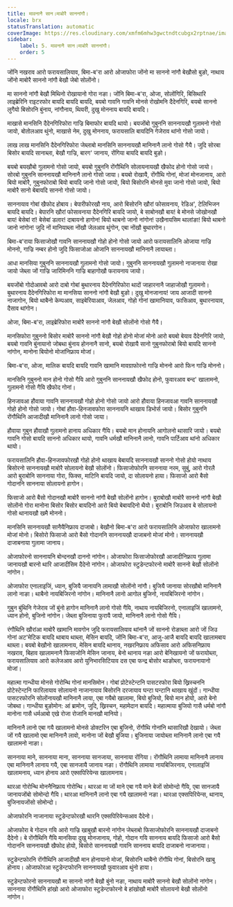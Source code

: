 ```yaml
---
title: मावनानै सान।माबोरै साननांगौ।
locale: brx
statusTranslation: automatic
coverImage: https://res.cloudinary.com/xmfm6mhw3gwctndtcubgx2rptnae/image/upload/v1740337243/small_cover_educacion_fundamental_a051170f1c.webp
sidebar:
    label: 5. मावनानै सान।माबोरै साननांगौ।
    order: 5
---
```

जोंनि नखराव आरो फरायसालियाव, बिमा-ब'रा आरो ओजाफोरा जोंनो मा साननो नांगौ बेखौसो बुङो, नाथाय जोंनो माबोरै साननो नांगौ बेखौ जेबो सोलोंनो।

मा साननो नांगौ बेखौ मिथिनो रोखायानो गोरा नङा। जोंनि बिमा-ब'रा, ओजा, सोलोंगिरि, बिसिथारि लाइब्रेरिनि राइटरफोर बायदि बायदि बायदि, बयबो गावनि गावनि मोनसे रोखोमनि दैदेनगिरि, बयबो साननो लुगैयो बिसोरनि बुंनाय, नांगौनाय, थियरी, दुखु मोननाय बायदि बायदि।

माखासे मानसिनि दैदेनगिरिफोरा गाज्रि बिमाफोर बायदि थायो। बयजोंबो गुबुननि साननायखौ गुलामनो गोसो जायो, बोतोलआव थुंनो, माखासे नेम, दुखु मोननाय, फरायसालि बायदिनि गेजेराव थांनो गोसो जायो।

लाख लाख मानसिनि दैदेनगिरिफोरा जेब्लाबो मानसिनि साननायखौ मानिनानै लानो गोसो गैयै। जुदि सोरबा बिसोर बायदि सानाब्ला, बेखौ गाज्रि, बारग' जानाय, रोंगिया बायदि बायदि बुङो।

बयबो बयखौबो गुलामनो गोसो जायो, बयबो गुबुननि रोंगौथिनि सोलायनायखौ खैफोद होनो गोसो जायो। सोरबो गुबुननि साननायखौ मानिनानै लानो गोसो जाया। बयबो रोखायै, रोंगौथि गोनां, मोजां मोनजानाय, आरो बियो माबोरै, गुबुनफोराबो बियो बायदि जानो गोसो जायो, बियो बिसोरनि मोनसे मुवा जानो गोसो जायो, बियो माबोरै सानो बेबायदि साननो गोसो जायो।

साननायाव गोबां खैफोद होबाय। बेपारीफोरखौ नाय, आरो बिसोरनि खौरां फोसावनाय, रेडिअ', टेलिभिजन बायदि बायदि। बेपारनि खौरां फोसावनाया दैदेनगिरि बायदि जायो, बे साबोनखौ बाय! बे मोनसे जोखोनखौ बाय! बेसेबां रां! बेसेबां डलार! दाबायनो हागोन! बियो थाबनो जानो नांगोन! उखैनायसिम थालांङा! बियो थाबनो जानो नांगोन! जुदि नों मानियाब्ला नोंखौ जेलआव थुंगोन, एबा नोंखौ बुथारगोन।

बिमा-ब'राया फिसाजोखौ गावनि साननायखौ गोहो होनो गोसो जायो आरो फरायसालिनि ओजाया गाज्रि मोननो, गाज्रि नम्बर होनो जुदि फिसाजोआ ओजानि साननायखौ मानिनानै लायाब्ला।

आधा मानसिया गुबुननि साननायखौ गुलामनो गोसो जायो। गुबुननि साननायखौ गुलामनो नाजानाया रोखा जायो जेब्ला जों गाज्रि जारिमिननि गाज्रि बाहागोखौ फरायनाय जायो।

बयजोंबो गोदोआवबो आरो दाबो गोबां बुथारनाय दैदेनगिरिफोरा थादों जाहारनानै जाहाजोखौ गुलामनो। बुथारनाय दैदेनगिरिफोरा मा मानसिया साननो नांगौ बेखौ बुङो। दुखु मोनजानाय! जाय आजादी साननो नाजागोन, बियो थाबैनो केम्पआव, साइबेरियाआव, जेलआव, गोहो गोनां खामानियाव, फासिआव, बुथारनायाव, दैसाव थांगोन।

ओजा, बिमा-ब'रा, लाइब्रेरिफोरा माबोरै साननो नांगौ बेखौ सोलोंनो गोसो गैयै।

मानसिफोरा गुबुननो बिसोर माबोरै साननो नांगौ बेखौ गोहो होनो मोजां मोनो आरो बयबो बेयाव दैदेनगिरि जायो, बयबो गावनि बुंनायानो जोबथा बुंनाय होननानै सानो, बयबो रोखायै सानो गुबुनफोराबो बियो बायदि साननो नांगोन, मानोना बियोनो मोजांनिफ्राय मोजां।

बिमा-ब'रा, ओजा, मालिक बायदि बायदि गावनि खामानि मावग्राफोरनो गाज्रि मोननो आरो फिन गाज्रि मोननो।

मानसिनि गुबुननो मान होनो गोसो गैयि आरो गुबुननि साननायखौ खैफोद होनो, फुवारआव बन्द' खालामनो, गुलामनो गोसो गैयि खैफोद गोनां।

हिनजावआ हौवाया गावनि साननायखौ गोहो होनो गोसो जायो आरो हौवाया हिनजावआ गावनि साननायखौ गोहो होनो गोसो जायो। गोबां हौवा-हिनजावफोरा साननायनि थाखाय डिभोर्स जायो। बिसोर गुबुननि रोंगौथिनि आजादीखौ मानिनानै लानो गोसो जाया।

हौवाया गुबुन हौवाखौ गुलामनो हानाय अधिकार गैयि। बयबो मान होनायनि आगोलनो थासारि जायो। बयबो गावनि गोसो बायदि साननो अधिकार थायो, गावनि धर्मखौ मानिनानै लानो, गावनि पार्टिआव थांनो अधिकार थायो।

फरायसालिनि हौवा-हिनजावफोरखौ गोहो होनो थाखाय बेबायदि साननायखौ साननो गोसो होयो नाथाय बिसोरनो साननायखौ माबोरै सोलायनो बेखौ सोलोंनो। फिसाजोफोरनि साननाया नरम, सुबुं, आरो गोरलै आरो बुराबोनि साननाया गोरा, फिक्स, माटिनि बायदि जायो, दा सोलायनो हाया। फिसाजो आरो बैसो गोदाननि साननाया सोलायनो हागोन।

फिसाजो आरो बैसो गोदानखौ माबोरै साननो नांगौ बेखौ सोलोंनो हागोन। बुराबोखौ माबोरै साननो नांगौ बेखौ सोलोंनो गोरा मानोना बिसोर बिसोर बायदिनो आरो बियो बेबायदिनो थैयो। बुराबोनि जिउआव बे सोलायनो गोसो थानायखौ खमै मोननो।

मानसिनि साननायखौ सानैयैनिफ्राय दाजाबो। बेखौनो बिमा-ब'रा आरो फरायसालिनि ओजाफोरा खालामनो मोजां मोनो। बिसोरो फिसाजो आरो बैसो गोदाननि साननायखौ दाजाबनो मोजां मोनो। साननायखौ दाजाबनाया गुलामा जानाय।

ओजाफोरनो साननायनि बोन्दनखौ दाननो नांगोन। ओजाफोरा फिसाजोफोरखौ आजादीनिफ्राय गुलामा जानायखौ बारनो थारि आजादीसिम दैदेनो नांगोन। ओजाफोरा स्टुडेन्टफोरनो माबोरै साननो बेखौ सोलोंनो नांगोन।

ओजाफोरा एनालाइजिं, ध्यान, बुजियै जानायनि लामाखौ सोलोंनो नांगौ। बुजियै जानाया सोरखौबो मानिनानै लानो नाङा। थाबैनो नायबिजिरनो नांगोन। मानिनानै लानो आगोल बुजिनो, नायबिजिरनो नांगोन।

गुबुन बुंथिनि गेजेराव जों बुंनो हागोन मानिनानै लानो गोसो गैयि, नाथाय नायबिजिरनो, एनालाइजिं खालामनो, ध्यान होनो, बुजिनो नांगोन। जेब्ला बुजिनाया फुरायै जायो, मानिनानै लानो गोसो गैयि।

रंगौथिनि खौरांआ माबोरै खामानि मावगोन जुदि फरायसालियाव थांनानै जों साननो रोङाब्ला आरो जों जिउ गोनां अट'मेटिक बायदि थाबाय थाब्ला, मेसिन बायदि, जोंनि बिमा-ब'रा, आजु-आजै बायदि बायदि खालामबाय थाब्ला। बयबो बेखौनो खालामनाय, मेसिन बायदि थानाय, नखरनिफ्राय अफिसाव आरो अफिसनिफ्राय नखराव, बिहाव खालामनानै फिसाजोनि मेसिन जानाय, बेनो थानाय नङा आरो बेनिखायनो जों फरायोब्ला, फरायसालियाव आरो कलेजआव आरो युनिभारसिटियाव दस एबा फन्द्र बोसोर थाङोब्ला, फरायनायानो मोजां।

महात्मा गान्धीया मोनसे गोरोन्थि गोनां मानसिमोन। गोबां प्रोटेस्टेन्टनि पासटरफोरा बियो ख्रिस्चननि प्रोटेस्टेन्टनि फारिलायाव सोलायनो नाजानायाव बिसोरनि दरजायाव घन्टा घन्टानि थाखाय खुंदों। गान्धीया पासटरफोरनि सोलोंनायखौ मानिनानै लाया, एबा गयैबो खालामा, बियो बुजियो, बियो मान होयो, आरो बेनो जोबथा। गान्धीया बुङोमोन: आं ब्रामोन, जुदि, ख्रिस्चन, महामेदान बायदि। महात्माया बुजियो गासै धर्मबो नांगौ मानोना गासै धर्मआबो एखे रोजा रोजानि मानखौ मानियो।

मानिनानै लानो एबा गयै खालामनो मोनसे डोक्टरिन एबा बुजिनो, रोंगौथि गोनांनि थासारिखौ देखायो। जेब्ला जों गयै खालामो एबा मानिनानै लावो, मानोना जों बेखौ बुजिया। बुजिनाया जायोब्ला मानिनानै लानो एबा गयै खालामनो नाङा।

साननाया माने, साननाया माना, साननाया सानजाया, साननाया रोंगिया। रोंगौथिनि लामाया मानिनानै लानाय एबा मानिनानै लानाय गयै, एबा सानजायै जानाय नङा। रोंगौथिनि लामाया नायबिजिरनाय, एनालाइजिं खालामनाय, ध्यान होनाय आरो एक्सपिरियेन्स खालामनाय।

थारआ गोरोन्थि मोननैनिफ्राय गोरोन्थि। थारआ मा जों माने एबा गयै माने बेजों सोमोन्दो गैयि, एबा सानजायै जानायजोंबो सोमोन्दो गैयि। थारआ मानिनानै लानो एबा गयै खालामनो नङा। थारआ एक्सपिरियेन्स, थानाय, बुजिनायजोंसो सोमोन्दो।

ओजाफोरनि नाजानाया स्टुडेन्टफोरखौ थारनि एक्सपिरियेन्सआव दैदेनो।

ओजाफोरा बे गोदान गयि आरो गाज्रि खाबुखौ बारनो नांगोन जेब्लाबो फिसाजोफोरनि साननायखौ दाजाबनो दैदेनो। बे रोंगौथिनि गैयि मानसिया दुखु मोनजानाय, गोहो, गोदान गयि साननाय बायदि फिसाजो आरो बैसो गोदाननि साननायखौ खैफोद होयो, बिसोरो साननायखौ गावनि साननाय बायदि दाजाबनो नाजानाया।

स्टुडेन्टफोरनि रोंगौथिनि आजादीखौ मान होनायानो मोजां, बिसोरनि थाबैनो रोंगौथि गोनां, बिसोरनि खाबु होनाय। ओजाफोरआ स्टुडेन्टफोरनि साननायखौ फुवारआव थुंनो हाया।

स्टुडेन्टफोरनो साननायखौ मा साननो नांगौ बेखौ बुंनो नङा, नाथाय माबोरै साननो बेखौ सोलोंनो नांगोन। साननाया रोंगौथिनि हांखो आरो ओजाफोरा स्टुडेन्टफोरनो बे हांखोखौ माबोरै सोलायनो बेखौ सोलोंनो नांगोन।

